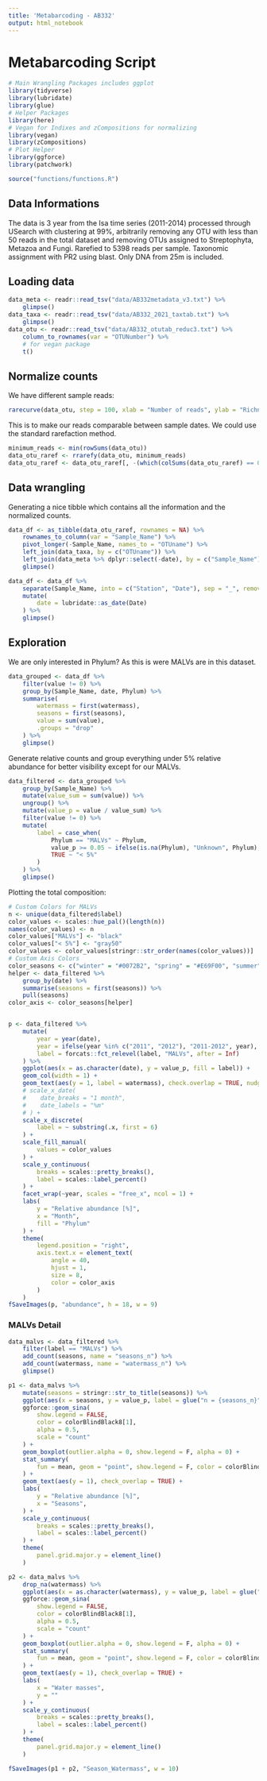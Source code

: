 ```yaml
---
title: 'Metabarcoding - AB332'
output: html_notebook
---
```


# Metabarcoding Script

```r
# Main Wrangling Packages includes ggplot
library(tidyverse)
library(lubridate)
library(glue)
# Helper Packages
library(here)
# Vegan for Indixes and zCompositions for normalizing
library(vegan)
library(zCompositions)
# Plot Helper
library(ggforce)
library(patchwork)

source("functions/functions.R")
```

## Data Informations

The data is 3 year from the Isa time series (2011-2014) processed through USearch with clustering at 99%,
arbitrarily removing any OTU with less than 50 reads in the total dataset and removing OTUs assigned to Streptophyta, Metazoa and Fungi.
Rarefied to 5398 reads per sample. Taxonomic assignment with PR2 using blast. Only DNA from 25m is included.

## Loading data

```r
data_meta <- readr::read_tsv("data/AB332metadata_v3.txt") %>%
    glimpse()
data_taxa <- readr::read_tsv("data/AB332_2021_taxtab.txt") %>%
    glimpse()
data_otu <- readr::read_tsv("data/AB332_otutab_reduc3.txt") %>%
    column_to_rownames(var = "OTUNumber") %>%
    # for vegan package
    t()
```

## Normalize counts

We have different sample reads:

```r
rarecurve(data_otu, step = 100, xlab = "Number of reads", ylab = "Richness", col = "blue")
```

This is to make our reads comparable between sample dates. We could use the standard rarefaction method.
```r
minimum_reads <- min(rowSums(data_otu))
data_otu_raref <- rrarefy(data_otu, minimum_reads)
data_otu_raref <- data_otu_raref[, -(which(colSums(data_otu_raref) == 0))]
```

## Data wrangling

Generating a nice tibble which contains all the information and the normalized counts.

```r
data_df <- as_tibble(data_otu_raref, rownames = NA) %>%
    rownames_to_column(var = "Sample_Name") %>%
    pivot_longer(-Sample_Name, names_to = "OTUname") %>%
    left_join(data_taxa, by = c("OTUname")) %>%
    left_join(data_meta %>% dplyr::select(-date), by = c("Sample_Name")) %>%
    glimpse()

data_df <- data_df %>%
    separate(Sample_Name, into = c("Station", "Date"), sep = "_", remove = FALSE) %>%
    mutate(
        date = lubridate::as_date(Date)
    ) %>%
    glimpse()
```

## Exploration

We are only interested in Phylum? As this is were MALVs are in this dataset.

```r
data_grouped <- data_df %>%
    filter(value != 0) %>%
    group_by(Sample_Name, date, Phylum) %>%
    summarise(
        watermass = first(watermass),
        seasons = first(seasons),
        value = sum(value),
        .groups = "drop"
    ) %>%
    glimpse()
```

Generate relative counts and group everything under 5% relative abundance for better visibility except for our MALVs.

```r
data_filtered <- data_grouped %>%
    group_by(Sample_Name) %>%
    mutate(value_sum = sum(value)) %>%
    ungroup() %>%
    mutate(value_p = value / value_sum) %>%
    filter(value != 0) %>%
    mutate(
        label = case_when(
            Phylum == "MALVs" ~ Phylum,
            value_p >= 0.05 ~ ifelse(is.na(Phylum), "Unknown", Phylum),
            TRUE ~ "< 5%"
        )
    ) %>%
    glimpse()
```

Plotting the total composition:
```r
# Custom Colors for MALVs
n <- unique(data_filtered$label)
color_values <- scales::hue_pal()(length(n))
names(color_values) <- n
color_values["MALVs"] <- "black"
color_values["< 5%"] <- "gray50"
color_values <- color_values[stringr::str_order(names(color_values))]
# Custom Axis Colors
color_seasons <- c("winter" = "#0072B2", "spring" = "#E69F00", "summer" = "#D55E00", "autumn" = "#009E73")
helper <- data_filtered %>%
    group_by(date) %>%
    summarise(seasons = first(seasons)) %>%
    pull(seasons)
color_axis <- color_seasons[helper]


p <- data_filtered %>%
    mutate(
        year = year(date),
        year = ifelse(year %in% c("2011", "2012"), "2011-2012", year),
        label = forcats::fct_relevel(label, "MALVs", after = Inf)
    ) %>%
    ggplot(aes(x = as.character(date), y = value_p, fill = label)) +
    geom_col(width = 1) +
    geom_text(aes(y = 1, label = watermass), check.overlap = TRUE, nudge_y = 0.1) +
    # scale_x_date(
    #    date_breaks = "1 month",
    #    date_labels = "%m"
    # ) +
    scale_x_discrete(
        label = ~ substring(.x, first = 6)
    ) +
    scale_fill_manual(
        values = color_values
    ) +
    scale_y_continuous(
        breaks = scales::pretty_breaks(),
        label = scales::label_percent()
    ) +
    facet_wrap(~year, scales = "free_x", ncol = 1) +
    labs(
        y = "Relative abundance [%]",
        x = "Month",
        fill = "Phylum"
    ) +
    theme(
        legend.position = "right",
        axis.text.x = element_text(
            angle = 40,
            hjust = 1,
            size = 8,
            color = color_axis
        )
    )
fSaveImages(p, "abundance", h = 18, w = 9)
```

### MALVs Detail
```r
data_malvs <- data_filtered %>%
    filter(label == "MALVs") %>%
    add_count(seasons, name = "seasons_n") %>%
    add_count(watermass, name = "watermass_n") %>%
    glimpse()
```

```r
p1 <- data_malvs %>%
    mutate(seasons = stringr::str_to_title(seasons)) %>%
    ggplot(aes(x = seasons, y = value_p, label = glue("n = {seasons_n}"))) +
    ggforce::geom_sina(
        show.legend = FALSE,
        color = colorBlindBlack8[1],
        alpha = 0.5,
        scale = "count"
    ) +
    geom_boxplot(outlier.alpha = 0, show.legend = F, alpha = 0) +
    stat_summary(
        fun = mean, geom = "point", show.legend = F, color = colorBlindBlack8[[8]], shape = 18, size = 4
    ) +
    geom_text(aes(y = 1), check_overlap = TRUE) +
    labs(
        y = "Relative abundance [%]",
        x = "Seasons",
    ) +
    scale_y_continuous(
        breaks = scales::pretty_breaks(),
        label = scales::label_percent()
    ) +
    theme(
        panel.grid.major.y = element_line()
    )

p2 <- data_malvs %>%
    drop_na(watermass) %>%
    ggplot(aes(x = as.character(watermass), y = value_p, label = glue("n = {watermass_n}"))) +
    ggforce::geom_sina(
        show.legend = FALSE,
        color = colorBlindBlack8[1],
        alpha = 0.5,
        scale = "count"
    ) +
    geom_boxplot(outlier.alpha = 0, show.legend = F, alpha = 0) +
    stat_summary(
        fun = mean, geom = "point", show.legend = F, color = colorBlindBlack8[[8]], shape = 18, size = 4
    ) +
    geom_text(aes(y = 1), check_overlap = TRUE) +
    labs(
        x = "Water masses",
        y = ""
    ) +
    scale_y_continuous(
        breaks = scales::pretty_breaks(),
        label = scales::label_percent()
    ) +
    theme(
        panel.grid.major.y = element_line()
    )

fSaveImages(p1 + p2, "Season_Watermass", w = 10)
```

